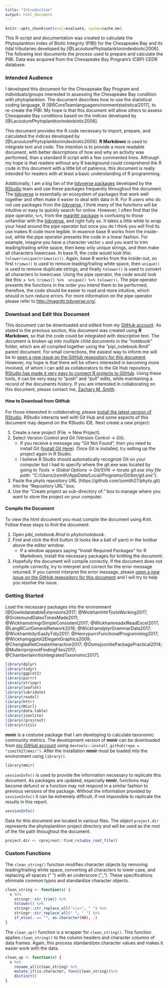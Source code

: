 ```yaml
---
title: "Introduction"
output: html_document
---
```

```r
knitr::opts_chunk$set(eval=evaluate, cache=cache.me)
```

This R-script and documentation was created to calculate the Phytoplankton Index of Biotic Integrity (PIBI) for the Chesapeake Bay and its tidal tributaries developed by [@LacouturePhytoplanktonindexbiotic2006]. The following text documents the process used to prepare and calculate the PIBI. Data was acquired from the Chesapeake Bay Program's (CBP) CEDR database.

### Intended Audience

I developed this document for the Chesapeake Bay Program and individuals/groups interested in assessing the Chesapeake Bay condition with phytoplankton. The document describes how to use the statistical coding language, R [@RCoreTeamlanguagenvironmentstatistical2017], to re-create the PIBI. My hope is that this document will allow others to assess Chesapeake Bay conditions based on the indices developed by [@LacouturePhytoplanktonindexbiotic2006]. 

This document provides the R code necessary to import, prepare, and calculated the indices developed by [@LacouturePhytoplanktonindexbiotic2006]. __R Markdown__ is used to integrate text and code. The intention is to provide a more readable document, with better descriptions of how and why an activity was performed, than a standard R script with a few commented lines. Although my hope is that readers without any R background could comprehend the R code in this document with a little bit of patience, this document is really intended for readers with at least a basic understanding of R programming. 

Additionally, I am a big fan of the [tidyverse packages](https://www.tidyverse.org/packages/) developed by the [RStudio](https://www.rstudio.com/) team and use these packages frequently throughout the document. The [tidyverse](https://www.tidyverse.org/packages/) is essentially an ecosystem of packages that work well together and often make it easier to deal with data in R. For R users who do not use packages from the [tidyverse](https://www.tidyverse.org/packages/), I think many of the functions will be intuitive or easy to quickly search for online. However, I often find that the pipe operator, `%>%`, from the [magrittr package](http://magrittr.tidyverse.org/) is confusing to those unfamiliar with the [tidyverse](https://www.tidyverse.org/packages/), and right fully so. It takes a little while to wrap your head around the pipe operator but once you do I think you will find its use makes R code more legible. In essence base R works from the inside-out, while the pipe operator presents the code in a linear fashion. For example, imagine you have a character vector `x` and you want to trim leading/trailing white space, then keep only unique strings, and then make all characters lowercase. In base R, the code would look this: `tolower(unique(trimws(x)))`. Again, base R works from the inside-out, so first `trimws()` is used to remove leading/trailing white space, then `unique()` is used to remove duplicate strings, and finally `tolower()` is used to convert all characters to lowercase. Using the pipe operator, the code would look like this: `x %>% trimws() %>%  unique() %>% tolower()`. The pipe operator presents the functions in the order you intend them to be performed; therefore, the code should be easier to read and more intuitive, which should in turn reduce errors. For more information on the pipe operator please refer to [http://magrittr.tidyverse.org/](http://magrittr.tidyverse.org/).

### Download and Edit this Document

This document can be downloaded and edited from my [GitHub account](https://github.com/zsmith27/phyto). As stated in the previous section, this document was created using __R Markdown__, so that the code could be integrated with descriptive text. The document is broken up into multiple child documents in the "notebook" folder, which are all compiled together using the "pipi_notebook.Rmd" parent document. For small corrections, the easiest way to inform me will be to [open a new issue on the GitHub respository for this document](https://github.com/zsmith27/phyto/issues). However, my hope is that there will be others interested in becoming more involved, of whom I can add as collaborators to the Git Hub repository. [RStudio has made it very easy to connect R projects to GitHub](https://support.rstudio.com/hc/en-us/articles/200532077-Version-Control-with-Git-and-SVN). Using these tools, it can be very easy to "push" and "pull" edits, while maintaining a record of the documents history. If you are interested in collaborating on this document, please contact me, [Zachary M. Smith](https://www.potomacriver.org/about-us/staff/).

#### How to Download from GitHub

For those interested in collaborating, please [install the latest version of RStudio](https://www.rstudio.com/products/rstudio/download/). RStudio interacts well with Git Hub and some aspects of this document may depend on the RStudio IDE. Next create a new project:

1. Create a new project (File -> New Project).
2. Select Version Control and Git (Version Control -> Git).
    + If you receive a message say "Git Not Found", then you need to install Git ([Install Git Here](https://git-scm.com/downloads)). Once Git is installed, try setting up the project again in R Studio.
    + I believe R Studio should automatically recognize Git on your computer but I had to specify where the git.exe was located by going to _Tools -> Global Options -> Git/SVN -> locate git.exe (my file path: "C:/Users/zsmith/AppData/Local/Programs/Git/bin/git.exe")_.
3. Paste the phyto repository URL (https://github.com/zsmith27/phyto.git) into the "Repository URL" box.
4. Use the "Create project as sub-directory of:" box to manage where you want to store the project on your computer.

#### Compile the Document

To view the html document you must compile the document using Knit. Follow these steps to Knit the document:

1. Open *pibi_notebook.Rmd* in *phyto/notebook*.
2. Find and click the Knit button (it looks like a ball of yarn) in the toolbar above the editor window.
    + If a window appears saying "Install Required Packages" for R Markdown, install the necessary packages for knitting the document.
3. Hopefully the document will compile correctly. If the document does not compile correctly, try to interpret and correct for the error message returned. If you cannot interpret the error message, please [open a new issue on the GitHub respository for this document](https://github.com/zsmith27/phyto/issues) and I will try to help you resolve the issue.

### Getting Started

Load the necessary packages into the environment [@DowledatatableExtensions2017; @WickhamhttrToolsWorking2017; @GrolemundDatesTimesMade2011; @WickhamstringrSimpleConsistent2017; @WickhamreadxlReadExcel2017; @LangRCurlGeneralNetwork2016; @WickhamdplyrGrammarData2017; @WickhamtidyrEasilyTidy2017; @HenrypurrrFunctionalProgramming2017; @Wickhamggplot2ElegantGraphics2009;
@ChengleafletCreateInteractive2017; @OomsjsonlitePackagePractical2014; @MullerrprojrootFindingFiles2017; @ChamberlainritisIntegratedTaxonomic2017]. 
```r
library(dplyr)
library(tidyr)
library(ggplot2)
library(purrr)
library(stringr)
library(leaflet)
library(lubridate)
library(readxl)
library(httr)
library(RCurl)
library(data.table)
library(jsonlite)
library(rprojroot)
library(ritis)
```

__mmir__ is a costume package that I am developing to calculate taxonomic community metrics. The development version of __mmir__ can be downloaded from [my GitHub account](https://github.com/zsmith27/mmir) using `devtools::install_github(repo = "zsmith27/mmir")`. After the installation __mmir__ must be loaded into the environment using `library()`.
```r
library(mmir)
```

`sessionInfo()` is used to provide the information necessary to replicate this document. As packages are updated, especially __mmir__, functions may become defunct or a function may not respond in a similar fashion to previous versions of the package. Without the information provided by `sessionInfo()` it can be extremely difficult, if not impossible to replicate the results in this report.
```r
sessionInfo()
```

Data for this document are located in various files. The object `project.dir` represents the phytoplankton project directory and will be used as the root of the file path throughout the document.
```r
project.dir <- rprojroot::find_rstudio_root_file()
```

### Custom Functions

The `clean_string()` function modifies character objects by removing leading/trailing white space, converting all characters to lower case, and replacing all spaces (" ") with an underscore ("_"). These specifications eliminate common typos and standardize character objects.
```r
clean_string <- function(x) {
  x %>% 
    stringr::str_trim() %>% 
    tolower() %>% 
    stringr::str_replace_all("\\s+", " ") %>% 
    stringr::str_replace_all(" ", "_") %>%  
    if_else(. == "", as.character(NA), .)
}
```

The `clean_up()` function is a wrapper for `clean_string()`. This function applies `clean_string()` to the column headers and character columns of data frames. Again, this process standardizes character values and makes it easier work with the data.
```r
clean_up <- function(x) {
  x %>% 
    rename_all(clean_string) %>% 
    mutate_if(is.character, funs(clean_string))%>% 
    distinct()
}
```

